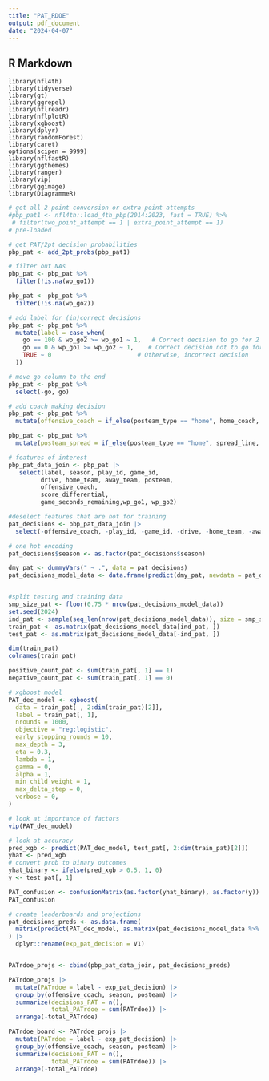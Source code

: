---
title: "PAT_RDOE"
output: pdf_document
date: "2024-04-07"
---

## R Markdown


```
library(nfl4th)
library(tidyverse)
library(gt)
library(ggrepel)
library(nflreadr)
library(nflplotR)
library(xgboost)
library(dplyr)
library(randomForest)
library(caret)
options(scipen = 9999)
library(nflfastR)
library(ggthemes)
library(ranger)
library(vip)
library(ggimage)
library(DiagrammeR)
```


```{r}
# get all 2-point conversion or extra point attempts 
#pbp_pat1 <- nfl4th::load_4th_pbp(2014:2023, fast = TRUE) %>%
 # filter(two_point_attempt == 1 | extra_point_attempt == 1)
# pre-loaded

# get PAT/2pt decision probabilities
pbp_pat <- add_2pt_probs(pbp_pat1)

# filter out NAs 
pbp_pat <- pbp_pat %>%
  filter(!is.na(wp_go1))

pbp_pat <- pbp_pat %>%
  filter(!is.na(wp_go2))

# add label for (in)correct decisions
pbp_pat <- pbp_pat %>%
  mutate(label = case_when(
    go == 100 & wp_go2 >= wp_go1 ~ 1,   # Correct decision to go for 2
    go == 0 & wp_go1 >= wp_go2 ~ 1,    # Correct decision not to go for it
    TRUE ~ 0                        # Otherwise, incorrect decision
  ))

# move go column to the end
pbp_pat <- pbp_pat %>%
  select(-go, go)

# add coach making decision
pbp_pat <- pbp_pat %>%
  mutate(offensive_coach = if_else(posteam_type == "home", home_coach, away_coach))

pbp_pat <- pbp_pat %>%
  mutate(posteam_spread = if_else(posteam_type == "home", spread_line, spread_line * -1))

```



```{r}
# features of interest
pbp_pat_data_join <- pbp_pat |>
   select(label, season, play_id, game_id, 
         drive, home_team, away_team, posteam, 
         offensive_coach,
         score_differential,
         game_seconds_remaining,wp_go1, wp_go2)

#deselect features that are not for training
pat_decisions <- pbp_pat_data_join |>
  select(-offensive_coach, -play_id, -game_id, -drive, -home_team, -away_team, -posteam)

# one hot encoding 
pat_decisions$season <- as.factor(pat_decisions$season)

dmy_pat <- dummyVars(" ~ .", data = pat_decisions)
pat_decisions_model_data <- data.frame(predict(dmy_pat, newdata = pat_decisions))



```

```{r}
#split testing and training data
smp_size_pat <- floor(0.75 * nrow(pat_decisions_model_data))
set.seed(2024)
ind_pat <- sample(seq_len(nrow(pat_decisions_model_data)), size = smp_size_pat)
train_pat <- as.matrix(pat_decisions_model_data[ind_pat, ])
test_pat <- as.matrix(pat_decisions_model_data[-ind_pat, ])

dim(train_pat)
colnames(train_pat)

positive_count_pat <- sum(train_pat[, 1] == 1)
negative_count_pat <- sum(train_pat[, 1] == 0)

```


```{r}
# xgboost model
PAT_dec_model <- xgboost(
  data = train_pat[ , 2:dim(train_pat)[2]],
  label = train_pat[, 1],
  nrounds = 1000,
  objective = "reg:logistic",
  early_stopping_rounds = 10,
  max_depth = 3,
  eta = 0.3, 
  lambda = 1,
  gamma = 0,
  alpha = 1,
  min_child_weight = 1,
  max_delta_step = 0,
  verbose = 0,
)

# look at importance of factors
vip(PAT_dec_model)

# look at accuracy
pred_xgb <- predict(PAT_dec_model, test_pat[, 2:dim(train_pat)[2]])
yhat <- pred_xgb
# convert prob to binary outcomes
yhat_binary <- ifelse(pred_xgb > 0.5, 1, 0)
y <- test_pat[, 1]

PAT_confusion <- confusionMatrix(as.factor(yhat_binary), as.factor(y))
PAT_confusion
```


```{r}
# create leaderboards and projections
pat_decisions_preds <- as.data.frame(
  matrix(predict(PAT_dec_model, as.matrix(pat_decisions_model_data %>% select(-label))))
) |>
  dplyr::rename(exp_pat_decision = V1)


PATrdoe_projs <- cbind(pbp_pat_data_join, pat_decisions_preds)

PATrdoe_projs |>
  mutate(PATrdoe = label - exp_pat_decision) |>
  group_by(offensive_coach, season, posteam) |> 
  summarize(decisions_PAT = n(),
            total_PATrdoe = sum(PATrdoe)) |>
  arrange(-total_PATrdoe)

PATrdoe_board <- PATrdoe_projs |>
  mutate(PATrdoe = label - exp_pat_decision) |>
  group_by(offensive_coach, season, posteam) |> 
  summarize(decisions_PAT = n(),
            total_PATrdoe = sum(PATrdoe)) |>
  arrange(-total_PATrdoe)

```


